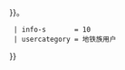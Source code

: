 {{Userbox
  | border-c     = black
  | id           = 地铁族
  | id-op        = font-family:综艺体;醒示体;黑体
  | id-c         = blue
  | id-fc        = gold
  | id-w         = 65
  | info         = 该用户为'''[[地铁族]]'''网友{{#if:{{{2|}}}|：[http://www.ditiezu.com/space-uid-{{{2}}}.html {{{1}}}]|{{#if:{{{1|}}}|：{{{1}}}}}}}。
  | info-s       = 10
  | usercategory = 地铁族用户
}}